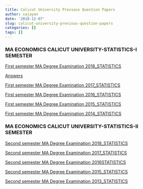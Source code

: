 ```yaml
---
title: Calicut University Previous Question Papers
author: sajayan
date: '2018-12-07'
slug: calicut-university-previous-question-papers
categories: []
tags: []
---
```

### MA ECONOMICS CALICUT UNIVERSITY-STATISTICS-I SEMESTER

[First semester MA Degree Examination  2018_STATISTICS](/QuestionPapers/firstsem2018_19.pdf)

[Answers](/ANSWERS/firstsem2018_19.pdf)



 [First semester MA Degree Examination  2017_STATISTICS](/QuestionPapers/firstsem2017.pdf)
 
 [First semester MA Degree Examination  2016_STATISTICS](/QuestionPapers/firstsem2016.pdf)
 
 [First semester MA Degree Examination  2015_STATISTICS](/QuestionPapers/firstsem2015.pdf)
 
 [First semester MA Degree Examination  2014_STATISTICS](/QuestionPapers/firstsem2014.pdf)
 
 
### MA ECONOMICS CALICUT UNIVERSITY-STATISTICS-II SEMESTER


[Second semester MA Degree Examination  2018_STATISTICS](/QuestionPapers/secondsem2018.pdf)

[Second semester MA Degree Examination  2017_STATISTICS](/QuestionPapers/secondsem2017.pdf)

[Second semester MA Degree Examination  2016STATISTICS](/QuestionPapers/secondsem2016.pdf)

[Second semester MA Degree Examination  2015_STATISTICS](/QuestionPapers/secondsem2015.pdf)

[Second semester MA Degree Examination  2013_STATISTICS](/QuestionPapers/secondsem2013.pdf)


 
 

